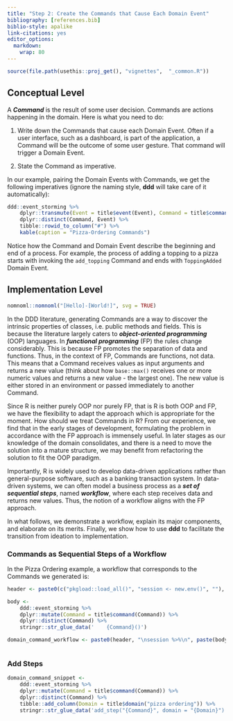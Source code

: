```yaml
---
title: "Step 2: Create the Commands that Cause Each Domain Event"
bibliography: [references.bib]
biblio-style: apalike
link-citations: yes
editor_options: 
  markdown: 
    wrap: 80
---
```


```r
source(file.path(usethis::proj_get(), "vignettes",  "_common.R"))
```

## Conceptual Level

A ***Command*** is the result of some user decision. Commands are actions
happening in the domain. Here is what you need to do:

1.  Write down the Commands that cause each Domain Event. Often if a user
    interface, such as a dashboard, is part of the application, a Command will
    be the outcome of some user gesture. That command will trigger a Domain
    Event.

2.  State the Command as imperative.

In our example, pairing the Domain Events with Commands, we get the following
imperatives (ignore the naming style, **ddd** will take care of it
automatically):

```r
ddd::event_storming %>% 
    dplyr::transmute(Event = title$event(Event), Command = title$command(Command)) %>% 
    dplyr::distinct(Command, Event) %>% 
    tibble::rowid_to_column("#") %>% 
    kable(caption = "Pizza-Ordering Commands")
```

Notice how the Command and Domain Event describe the beginning and end of a
process. For example, the process of adding a topping to a pizza starts with
invoking the `add_topping` Command and ends with `ToppingAdded` Domain Event.

## Implementation Level

```r
nomnoml::nomnoml("[Hello]-[World!]", svg = TRUE)
```

In the DDD literature, generating Commands are a way to discover the intrinsic
properties of classes, i.e. public methods and fields. This is because the
literature largely caters to ***object-oriented programming*** (OOP) languages.
In ***functional programming*** (FP) the rules change considerably. This is
because FP promotes the separation of data and functions. Thus, in the context
of FP, Commands are functions, not data. This means that a Command receives
values as input arguments and returns a new value (think about how `base::max()`
receives one or more numeric values and returns a new value - the largest one).
The new value is either stored in an environment or passed immediately to
another Command.

Since R is neither purely OOP nor purely FP, that is R is both OOP and FP, we
have the flexibility to adapt the approach which is appropriate for the moment.
How should we treat Commands in R? From our experience, we find that in the
early stages of development, formulating the problem in accordance with the FP
approach is immensely useful. In later stages as our knowledge of the domain
consolidates, and there is a need to move the solution into a mature structure,
we may benefit from refactoring the solution to fit the OOP paradigm.

Importantly, R is widely used to develop data-driven applications rather than
general-purpose software, such as a banking transaction system. In data-driven
systems, we can often model a business process as a ***set of sequential
steps***, named ***workflow***, where each step receives data and returns new
values. Thus, the notion of a workflow aligns with the FP approach.

In what follows, we demonstrate a workflow, explain its major components, and
elaborate on its merits. Finally, we show how to use **ddd** to facilitate the
transition from ideation to implementation.

### Commands as Sequential Steps of a Workflow

In the Pizza Ordering example, a workflow that corresponds to the Commands we
generated is:

```r
header <- paste0(c("pkgload::load_all()", "session <- new.env()", ""), collapse = "\n")

body <- 
    ddd::event_storming %>% 
    dplyr::mutate(Command = title$command(Command)) %>% 
    dplyr::distinct(Command) %>% 
    stringr::str_glue_data('    {Command}()')

domain_command_workflow <- paste0(header, "\nsession %>%\n", paste(body, collapse = " %>%\n"))
```

```r
```

### Add Steps

```r
domain_command_snippet <- 
    ddd::event_storming %>% 
    dplyr::mutate(Command = title$command(Command)) %>% 
    dplyr::distinct(Command) %>% 
    tibble::add_column(Domain = title$domain("pizza ordering")) %>% 
    stringr::str_glue_data('add_step("{Command}", domain = "{Domain}")')
```

```r
```
